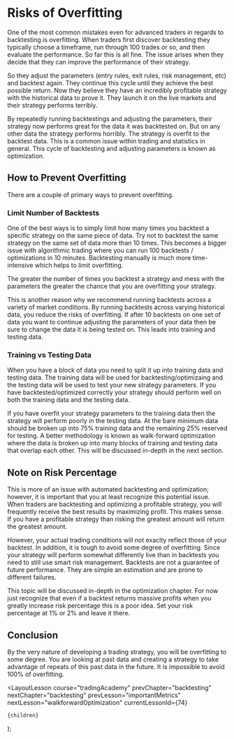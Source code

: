
# Risks of Overfitting

One of the most common mistakes even for advanced traders in regards to backtesting is overfitting. When traders first discover
backtesting they typically choose a timeframe, run through 100 trades or so, and then evaluate the performance. So far this is
all fine. The issue arises when they decide that they can improve the performance of their strategy.

So they adjust the parameters (entry rules, exit rules, risk management, etc) and backtest again. They continue this cycle
until they achieve the best possible return. Now they believe they have an incredibly profitable strategy with the historical
data to prove it. They launch it on the live markets and their strategy performs terribly.

By repeatedly running backtestings and adjusting the parameters, their strategy now performs great for the data it was
backtested on. But on any other data the strategy performs horribly. The strategy is overfit to the backtest data. This is a
common issue within trading and statistics in general. This cycle of backtesting and adjusting parameters is known as
optimization.

## How to Prevent Overfitting

There are a couple of primary ways to prevent overfitting.

### Limit Number of Backtests

One of the best ways is to simply limit how many times you backtest a specific strategy on the same piece of data. Try not to
backtest the same strategy on the same set of data more than 10 times. This becomes a bigger issue with algorithmic trading
where you can run 100 backtests / optimizations in 10 minutes. Backtesting manually is much more time-intensive which helps to
limit overfitting.

The greater the number of times you backtest a strategy and mess with the parameters the greater the chance that you are
overfitting your strategy.

This is another reason why we recommend running backtests across a variety of market conditions. By running backtests across
varying historical data, you reduce the risks of overfitting. If after 10 backtests on one set of data you want to continue
adjusting the parameters of your data then be sure to change the data it is being tested on. This leads into training and
testing data.

### Training vs Testing Data

When you have a block of data you need to split it up into training data and testing data. The training data will be
used for backtesting/optimizaing and the testing data will be used to test your new strategy parameters. If you have
backtested/optimized correctly your strategy should perform well on both the training data and the testing data.

If you have overfit your strategy parameters to the training data then the strategy will perform poorly in the testing
data. At the bare minimum data should be broken up into 75% training data and the remaining 25% reserved for testing. A better
methodology is known as walk-forward optimization where the data is broken up into many blocks of training
and testing data that overlap each other. This will be discussed in-depth in the next section.

## Note on Risk Percentage

This is more of an issue with automated backtesting and optimization; however, it is important that you at least recognize
this potential issue. When traders are backtesting and optimizing a profitable strategy, you will frequently receive the best
results by maximizing profit. This makes sense. If you have a profitable strategy than risking the greatest amount will return
the greatest amount.

However, your actual trading conditions will not exaclty reflect those of your backtest. In addition, it is tough to avoid
some degree of overfitting. Since your strategy will perform somewhat differently live than in backtests you need to still
use smart risk management. Backtests are not a guarantee of future performance. They are simple an estimation and are prone to
different failures.

This topic will be discussed in-depth in the optimization chapter. For now just recognize that even if a backtest returns
massive profits when you greatly increase risk percentage this is a poor idea. Set your risk percentage at 1% or 2% and leave
it there.

## Conclusion

By the very nature of developing a trading strategy, you will be overfitting to some degree. You are looking at past data and
creating a strategy to take advantage of repeats of this past data in the future. It is impossible to avoid 100% of overfitting.

  <LayoutLesson
    course="tradingAcademy"
    prevChapter="backtesting"
    nextChapter="backtesting"
    prevLesson="importantMetrics"
    nextLesson="walkforwardOptimization"
    currentLessonId={74}
  >
    {children}
  </LayoutLesson>
);
